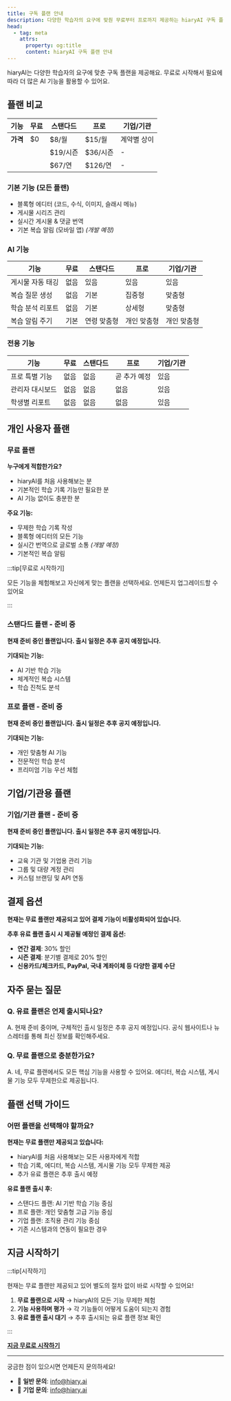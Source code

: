 ```yaml
---
title: 구독 플랜 안내
description: 다양한 학습자의 요구에 맞춴 무료부터 프로까지 제공하는 hiaryAI 구독 플랜을 소개합니다.
head:
  - tag: meta
    attrs:
      property: og:title
      content: hiaryAI 구독 플랜 안내
---
```


hiaryAI는 다양한 학습자의 요구에 맞춘 구독 플랜을 제공해요. 무료로 시작해서 필요에 따라 더 많은 AI 기능을 활용할 수 있어요.

## 플랜 비교

| 기능 | 무료 | 스탠다드 | 프로 | 기업/기관 |
|------|------|----------|------|-----------|
| **가격** | $0 | $8/월 | $15/월 | 계약별 상이 |
| | | $19/시즌 | $36/시즌 | - |
| | | $67/연 | $126/연 | - |

### 기본 기능 (모든 플랜)
- 블록형 에디터 (코드, 수식, 이미지, 슬래시 메뉴)
- 게시물 시리즈 관리 
- 실시간 게시물 & 댓글 번역
- 기본 복습 알림 (모바일 앱) *(개발 예정)*

### AI 기능
| 기능 | 무료 | 스탠다드 | 프로 | 기업/기관 |
|------|------|----------|------|-----------|
| 게시물 자동 태깅 | 없음 | 있음 | 있음 | 있음 |
| 복습 질문 생성 | 없음 | 기본 | 집중형 | 맞춤형 |
| 학습 분석 리포트 | 없음 | 기본 | 상세형 | 맞춤형 |
| 복습 알림 주기 | 기본 | 연령 맞춤형 | 개인 맞춤형 | 개인 맞춤형 |

### 전용 기능
| 기능 | 무료 | 스탠다드 | 프로 | 기업/기관 |
|------|------|----------|------|-----------|
| 프로 특별 기능 | 없음 | 없음 | 곧 추가 예정 | 있음 |
| 관리자 대시보드 | 없음 | 없음 | 없음 | 있음 |
| 학생별 리포트 | 없음 | 없음 | 없음 | 있음 |

## 개인 사용자 플랜

### 무료 플랜
**누구에게 적합한가요?**
- hiaryAI를 처음 사용해보는 분
- 기본적인 학습 기록 기능만 필요한 분
- AI 기능 없이도 충분한 분

**주요 기능:**
- 무제한 학습 기록 작성
- 블록형 에디터의 모든 기능
- 실시간 번역으로 글로벌 소통 *(개발 예정)*
- 기본적인 복습 알림

:::tip[무료로 시작하기]

모든 기능을 체험해보고 자신에게 맞는 플랜을 선택하세요. 언제든지 업그레이드할 수 있어요

:::

### 스탠다드 플랜 - 준비 중
**현재 준비 중인 플랜입니다. 출시 일정은 추후 공지 예정입니다.**

**기대되는 기능:**
- AI 기반 학습 기능
- 체계적인 복습 시스템
- 학습 진척도 분석

### 프로 플랜 - 준비 중
**현재 준비 중인 플랜입니다. 출시 일정은 추후 공지 예정입니다.**

**기대되는 기능:**
- 개인 맞춤형 AI 기능
- 전문적인 학습 분석
- 프리미엄 기능 우선 체험

## 기업/기관용 플랜

### 기업/기관 플랜 - 준비 중
**현재 준비 중인 플랜입니다. 출시 일정은 추후 공지 예정입니다.**

**기대되는 기능:**
- 교육 기관 및 기업용 관리 기능
- 그룹 및 대량 계정 관리
- 커스텀 브랜딩 및 API 연동

## 결제 옵션

**현재는 무료 플랜만 제공되고 있어 결제 기능이 비활성화되어 있습니다.**

**추후 유료 플랜 출시 시 제공될 예정인 결제 옵션:**
- **연간 결제**: 30% 할인
- **시즌 결제**: 분기별 결제로 20% 할인
- **신용카드/체크카드, PayPal, 국내 계좌이체 등 다양한 결제 수단**

## 자주 묻는 질문

### Q. 유료 플랜은 언제 출시되나요?
A. 현재 준비 중이며, 구체적인 출시 일정은 추후 공지 예정입니다. 공식 웹사이트나 뉴스레터를 통해 최신 정보를 확인해주세요.

### Q. 무료 플랜으로 충분한가요?
A. 네, 무료 플랜에서도 모든 핵심 기능을 사용할 수 있어요. 에디터, 복습 시스템, 게시물 기능 모두 무제한으로 제공됩니다.

## 플랜 선택 가이드

### 어떤 플랜을 선택해야 할까요?

**현재는 무료 플랜만 제공되고 있습니다:**
- hiaryAI를 처음 사용해보는 모든 사용자에게 적합
- 학습 기록, 에디터, 복습 시스템, 게시물 기능 모두 무제한 제공
- 추가 유료 플랜은 추후 출시 예정

**유료 플랜 출시 후:**
- 스탠다드 플랜: AI 기반 학습 기능 중심
- 프로 플랜: 개인 맞춤형 고급 기능 중심
- 기업 플랜: 조직용 관리 기능 중심
- 기존 시스템과의 연동이 필요한 경우

## 지금 시작하기

:::tip[시작하기]

현재는 무료 플랜만 제공되고 있어 별도의 절차 없이 바로 시작할 수 있어요!

1. **무료 플랜으로 시작** → hiaryAI의 모든 기능 무제한 체험
2. **기능 사용하며 평가** → 각 기능들이 어떻게 도움이 되는지 경험
3. **유료 플랜 출시 대기** → 추후 출시되는 유료 플랜 정보 확인

:::

[ **지금 무료로 시작하기**](https://hiary.ai/signup)

---

궁금한 점이 있으시면 언제든지 문의하세요!
- 📧 **일반 문의**: info@hiary.ai
- 📧 **기업 문의**: info@hiary.ai

